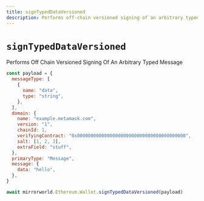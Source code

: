 ```yaml
---
title: signTypedDataVersioned
description: Performs off-chain versioned signing of an arbitrary typed message
---
```


# `signTypedDataVersioned`

Performs Off Chain Versioned Signing Of An Arbitrary Typed Message

```js
const payload = {
  messageType: [
    {
      name: "data",
      type: "string",
    },
  ],
  domain: {
    name: "example.metamask.com",
    version: "1",
    chainId: 1,
    verifyingContract: "0x0000000000000000000000000000000000000000",
    salt: [1, 2, 3],
    extraField: "stuff",
  },
  primaryType: "Message",
  message: {
    data: "hello",
  },
}

await mirrorworld.Ethereum.Wallet.signTypedDataVersioned(payload)
```
